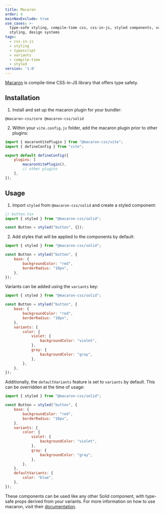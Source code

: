 ```yaml
---
title: Macaron
order: 4
mainNavExclude: true
use_cases: >-
  type-safe styling, compile-time css, css-in-js, styled components, variant
  styling, design systems
tags:
  - css-in-js
  - styling
  - typescript
  - variants
  - compile-time
  - styled
version: '1.0'
---
```


[Macaron](https://macaron.js.org/) is compile-time CSS-in-JS library that offers type safety.

## Installation

1. Install and set up the macaron plugin for your bundler:

```package-install
@macaron-css/core @macaron-css/solid
```

2. Within your `vite.config.js` folder, add the macaron plugin prior to other plugins:

```js
import { macaronVitePlugin } from "@macaron-css/vite";
import { defineConfig } from "vite";

export default defineConfig({
	plugins: [
		macaronVitePlugin(),
		// other plugins
	],
});
```

## Usage

1. Import `styled` from `@macaron-css/solid` and create a styled component:

```jsx
// button.tsx
import { styled } from "@macaron-css/solid";

const Button = styled("button", {});
```

2. Add styles that will be applied to the components by default:

```jsx
import { styled } from "@macaron-css/solid";

const Button = styled("button", {
	base: {
		backgroundColor: "red",
		borderRadius: "10px",
	},
});
```

Variants can be added using the `variants` key:

```jsx
import { styled } from "@macaron-css/solid";

const Button = styled("button", {
	base: {
		backgroundColor: "red",
		borderRadius: "10px",
	},
	variants: {
		color: {
			violet: {
				backgroundColor: "violet",
			},
			gray: {
				backgroundColor: "gray",
			},
		},
	},
});
```

Additionally, the `defaultVariants` feature is set to `variants` by default. This can be overridden at the time of usage:

```jsx
import { styled } from "@macaron-css/solid";

const Button = styled("button", {
	base: {
		backgroundColor: "red",
		borderRadius: "10px",
	},
	variants: {
		color: {
			violet: {
				backgroundColor: "violet",
			},
			gray: {
				backgroundColor: "gray",
			},
		},
	},
	defaultVariants: {
		color: "blue",
	},
});
```

These components can be used like any other Solid component, with type-safe props derived from your variants.
For more information on how to use macaron, visit their [documentation](https://macaron.js.org/docs/installation/).
